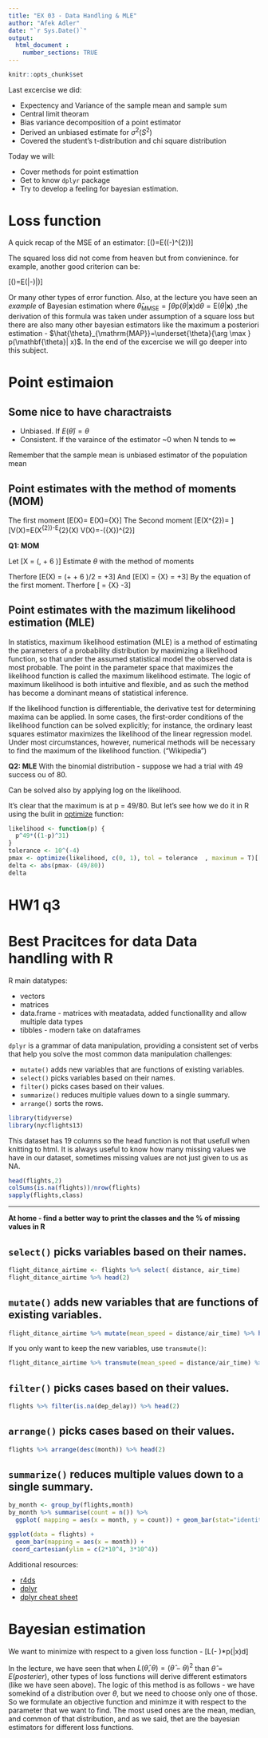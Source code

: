 ```yaml
---
title: "EX 03 - Data Handling & MLE"
author: "Afek Adler"
date: "`r Sys.Date()`"
output:
  html_document :  
    number_sections: TRUE
---
```


```r
knitr::opts_chunk$set
```


Last excercise we did:

  * Expectency and Variance of the sample mean and sample sum
  * Central limit theoram 
  * Bias variance decomposition of a point estimator
  * Derived an unbiased estimate for $\sigma^{2}(S^{2})$ 
  * Covered the student's t-distribution and chi square distribution
  
Today we will:

  * Cover methods for point estimattion
  * Get to know `dplyr` package
  * Try to develop a feeling for bayesian estimation.


# Loss function
A quick recap of the MSE of an estimator:
\[\operatorname{MSE}(\hat{\Theta})=E((\hat{\Theta}-\theta)^{2})\]

The squared loss did not come from heaven but from convienince. for example, another good criterion can be:

  \[\operatorname{MAE}(\hat{\Theta})=E(|\hat{\Theta}-\theta)|)\]

Or many other types of error function.
Also, at the lecture you have seen an *example* of Bayesian estimation where $\hat{\theta}_{\mathrm{MMSE}}=\int \theta \mathrm{p}(\theta | \mathbf{x}) \mathrm{d} \theta=\mathrm{E}(\theta | \mathbf{x})$ ,the derivation of this formula was taken under assumption of a  square loss but there are also many other bayesian estimators like the maximum a posteriori estimation - $\hat{\theta}_{\mathrm{MAP}}=\underset{\theta}{\arg \max } p(\mathbf{\theta}| x)$.
In the end of the excercise we will go deeper into this subject.


# Point estimaion

## Some nice to have charactraists 

  * Unbiased. If $E(\hat{\theta}) = \theta$
  * Consistent. If the varaince of the estimator ~0 when N tends to $\infty$ 
  
Remember that the sample mean is unbiased estimator of the population mean
  
## Point estimates with the method of moments (MOM)

The first moment
 \[E(X)=\frac{\sum_{i=1}^{n} X_{i}}{n} \Rightarrow E(X)=\bar{X}\]
The Second moment
  \[E\left(X^{2}\right)=\frac{\sum_{i=1}^{n} X_{i}^{2}}{n} \Rightarrow \]
   \[V(X)=E\left(X^{2}\right)-E^{2}(X) \Rightarrow V(X)=\frac{\sum_{i=1}^{n} X_{i}^{2}}{n}-(\bar{X})^{2}\]
 

**Q1: MOM**

Let  \[X =  \mathcal{U}\left(\theta , \theta + 6 \right)\]
Estimate $\theta$ with the method of moments \

Therfore \[E(X) =  (\theta + \theta+ 6 )/2 = \theta +3\]
And \[E(X) = \bar{X} = \theta +3\]
By the equation of the first moment.
Therfore \[\hat{\theta} = \bar{X}  -3\]



## Point estimates with the mazimum likelihood estimation (MLE)
In statistics, maximum likelihood estimation (MLE) is a method of estimating the parameters of a probability distribution by maximizing a likelihood function, so that under the assumed statistical model the observed data is most probable. The point in the parameter space that maximizes the likelihood function is called the maximum likelihood estimate. The logic of maximum likelihood is both intuitive and flexible, and as such the method has become a dominant means of statistical inference.

If the likelihood function is differentiable, the derivative test for determining maxima can be applied. In some cases, the first-order conditions of the likelihood function can be solved explicitly; for instance, the ordinary least squares estimator maximizes the likelihood of the linear regression model. Under most circumstances, however, numerical methods will be necessary to find the maximum of the likelihood function. ("Wikipedia")

**Q2: MLE**
With the binomial distribution - suppose we had a trial with 49 success ou of 80.

\begin{equation}
L(p)=f_{D}(\mathrm{H}=49 | p)=\left(\begin{array}{c}{80} \\ {49}\end{array}\right) p^{49}(1-p)^{31}\end{equation}
\begin{equation}
0=\frac{\partial}{\partial p}\left(\left(\begin{array}{c}{80} \\ {49}\end{array}\right) p^{49}(1-p)^{31}\right) , \{discard binomial coefficient\}
\end{equation}
\begin{equation}
0=49 p^{48}(1-p)^{31}-31 p^{49}(1-p)^{30}, \{(uv)` = u`v +v`u\}
\end{equation}
\begin{equation}
=p^{48}(1-p)^{30}[49(1-p)-31 p]
\end{equation}
\begin{equation}
=p^{48}(1-p)^{30}[49-80 p]
\end{equation}
Can be solved also by applying log on the likelihood.

It's clear that the maximum is at p = 49/80. But let's see how we do it in R using the bulit in [optimize](ehttps://stat.ethz.ch/R-manual/R-devel/library/stats/html/optimize.html) function:  

``` r
likelihood <- function(p) {
  p^49*((1-p)^31)
}
tolerance <- 10^(-4) 
pmax <- optimize(likelihood, c(0, 1), tol = tolerance  , maximum = T)[[1]]
delta <- abs(pmax- (49/80))
delta
```

# HW1 q3

# Best Pracitces for data Data handling with R

R main datatypes:

  * vectors
  * matrices
  * data.frame - matrices with meatadata, added functionallity and allow multiple data types
  * tibbles  - modern take on dataframes 

`dplyr` is a grammar of data manipulation, providing a consistent set of verbs that help you solve the most common data manipulation challenges:

  * `mutate()` adds new variables that are functions of existing variables.
  * `select()` picks variables based on their names. 
  * `filter()` picks cases based on their values.
  * `summarize()` reduces multiple values down to a single summary.
  * `arrange()` sorts the rows.

```r
library(tidyverse)
library(nycflights13)
```


This dataset has 19 columns so the head function is not that usefull when knitting to html.
It is always useful to know how many missing values we have in our dataset, sometimes missing values are not just given to us as NA.
```r
head(flights,2)
colSums(is.na(flights))/nrow(flights) 
sapply(flights,class)
```
***
**At home - find a better way to print the classes and the % of missing values in R** <br>


## `select()` picks variables based on their names. 

```r
flight_ditance_airtime <- flights %>% select( distance, air_time) 
flight_ditance_airtime %>% head(2)
```


## `mutate()` adds new variables that are functions of existing variables.
```r
flight_ditance_airtime %>% mutate(mean_speed = distance/air_time) %>% head(2)
```
If you only want to keep the new variables, use `transmute()`:
```r
flight_ditance_airtime %>% transmute(mean_speed = distance/air_time) %>% head(2)
```

##  `filter()` picks cases based on their values.
```r
flights %>% filter(is.na(dep_delay)) %>% head(2)
```


##  `arrange()` picks cases based on their values.
```r
flights %>% arrange(desc(month)) %>% head(2)
```

## `summarize()` reduces multiple values down to a single summary.

```r
by_month <- group_by(flights,month)
by_month %>% summarise(count = n()) %>% 
  ggplot( mapping = aes(x = month, y = count)) + geom_bar(stat="identity") +  coord_cartesian(ylim = c(2*10^4, 3*10^4))
```

```r
ggplot(data = flights) + 
  geom_bar(mapping = aes(x = month)) +
 coord_cartesian(ylim = c(2*10^4, 3*10^4))
```


Additional resources:

  + [r4ds](https://r4ds.had.co.nz/transform.html)
  + [dplyr](https://dplyr.tidyverse.org/)
  + [dplyr cheat sheet](https://github.com/rstudio/cheatsheets/blob/master/data-transformation.pdf)

# Bayesian estimation

We want to minimize with respect to a given loss function - 
 \[\int L(\hat{\theta}- \theta)*p(\theta|x)d\theta\]

In the lecture, we have seen that when $L(\hat{\theta},\theta) = (\hat{\theta}- \theta)^2$
than $\hat{\theta} = E(posterier)$, other types of loss functions will derive different estimators (like we have seen above).
The logic of this method is as follows - we have somekind of a distribution over $\theta$, but we need to choose only one of those. So we formulate an objective function and minimze it with respect to the parameter that we want to find. The most used ones are the mean, median, and common of that distribution, and as we said, thet are the bayesian estimators for different loss functions. 




